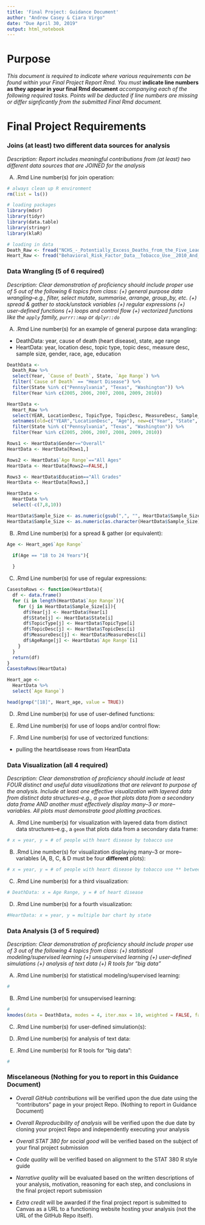 ```yaml
---
title: 'Final Project: Guidance Document'
author: "Andrew Casey & Ciara Virgo"
date: "Due April 30, 2019"
output: html_notebook
---
```


# Purpose

*This document is required to indicate where various requirements can be found within your Final Project Report Rmd.  You must* **indicate line numbers as they appear in your final Rmd document** *accompanying each of the following required tasks. Points will be deducted if line numbers are missing or differ signficantly from the submitted Final Rmd document.*


# Final Project Requirements

### Joins (at least) two different data sources for analysis

*Description: Report includes meaningful contributions from (at least) two different data sources that are JOINED for the analysis*

(A) .Rmd Line number(s) for join operation: 

```r
# always clean up R environment
rm(list = ls())

# loading packages
library(mdsr)
library(tidyr)
library(data.table)
library(stringr)
library(klaR)

# loading in data
Death_Raw <- fread("NCHS_-_Potentially_Excess_Deaths_from_the_Five_Leading_Causes_of_Death.csv")
Heart_Raw <- fread("Behavioral_Risk_Factor_Data__Tobacco_Use__2010_And_Prior_.csv")
```


### Data Wrangling (5 of 6 required)

*Description: Clear demonstration of proficiency should include proper use of 5 out of the following 6 topics from class: (+) general purpose data wrangling--e.g., filter, select mutate, summarise, arrange, group_by, etc. (+) spread & gather to stack/unstack variables (+) regular expressions (+) user-defined functions (+) loops and control flow (+) vectorized functions like the `apply` family, `purrr::map` or `dplyr::do`*

(A) .Rmd Line number(s) for an example of general purpose data wrangling: 

- DeathData: year, cause of death (heart disease), state, age range
- HeartData: year, location desc, topic type, topic desc, measure desc, sample size, gender, race, age, education

```r
DeathData <-
  Death_Raw %>%
  select(Year, `Cause of Death`, State, `Age Range`) %>%
  filter(`Cause of Death` == "Heart Disease") %>%
  filter(State %in% c("Pennsylvania", "Texas", "Washington")) %>%
  filter(Year %in% c(2005, 2006, 2007, 2008, 2009, 2010))

HeartData <-
  Heart_Raw %>%
  select(YEAR, LocationDesc, TopicType, TopicDesc, MeasureDesc, Sample_Size, Gender, Race, Age, Education) %>%
  setnames(old=c("YEAR","LocationDesc", "Age"), new=c("Year", "State", "Age Range")) %>%
  filter(State %in% c("Pennsylvania", "Texas", "Washington")) %>%
  filter(Year %in% c(2005, 2006, 2007, 2008, 2009, 2010))

Rows1 <- HeartData$Gender=="Overall"
HeartData <- HeartData[Rows1,]

Rows2 <- HeartData$`Age Range`=="All Ages"
HeartData <- HeartData[Rows2==FALSE,]

Rows3 <- HeartData$Education=="All Grades"
HeartData <- HeartData[Rows3,]

HeartData <-
  HeartData %>%
  select(-c(7,8,10))

HeartData$Sample_Size <- as.numeric(gsub(",", "", HeartData$Sample_Size))
HeartData$Sample_Size <- as.numeric(as.character(HeartData$Sample_Size))
```

(B) .Rmd Line number(s) for a spread & gather (or equivalent): 

```r
Age <- Heart_age$`Age Range`

  if(Age == "18 to 24 Years"){
    
  }
```

(C) .Rmd Line number(s) for use of regular expressions: 
```r
CasestoRows <- function(HeartData){
  df <- data.frame()
  for (i in length(HeartData$`Age Range`)){
    for (j in HeartData$Sample_Size[i]){
      df$Year[j] <- HeartData$Year[i]
      df$State[j] <- HeartData$State[i]
      df$TopicType[j] <- HeartData$TopicType[i]
      df$TopicDesc[j] <- HeartData$TopicDesc[i]
      df$MeasureDesc[j] <- HeartData$MeasureDesc[i]
      df$AgeRange[j] <- HeartData$`Age Range`[i]  
    }
  }
  return(df)
}
CasestoRows(HeartData)
```

```r
Heart_age <- 
  HeartData %>%
  select(`Age Range`)

head(grep("[18]", Heart_age, value = TRUE))
```

(D) .Rmd Line number(s) for use of user-defined functions: 


(E) .Rmd Line number(s) for use of loops and/or control flow: 


(F) .Rmd Line number(s) for use of vectorized functions: 

- pulling the heartdisease rows from HeartData


### Data Visualization (all 4 required)

*Description: Clear demonstration of proficiency should include at least FOUR distinct and useful data visualizations that are relevant to purpose of the analysis. Include at least one effective visualization with layered data from distinct data structures--e.g., a `geom` that plots data from a secondary data frame AND another must effectively display many--3 or more--variables. All plots must demonstrate good plotting practices.*

(A) .Rmd Line number(s) for visualization with layered data from distinct data structures--e.g., a `geom` that plots data from a secondary data frame: 

```r
# x = year, y = # of people with heart disease by tobacco use
```

(B) .Rmd Line number(s) for visualization displaying many--3 or more--variables (A, B, C, & D must be four **different** plots): 

```r
# x = year, y = # of people with heart disease by tobacco use ** between all four states
```

(C) .Rmd Line number(s) for a third visualization: 

```r
# DeathData: x = Age Range, y = # of heart disease
```

(D) .Rmd Line number(s) for a fourth visualization: 

```r
#HeartData: x = year, y = multiple bar chart by state
```


### Data Analysis (3 of 5 required)

*Description: Clear demonstration of proficiency should include proper use of 3 out of the following 4 topics from class: (+) statistical modeling/supervised learning (+) unsupervised learning (+) user-defined simulations (+) analysis of text data (+) R tools for "big data"*

(A) .Rmd Line number(s) for statistical modeling/supervised learning:  
```r
#
```

(B) .Rmd Line number(s) for unsupervised learning: 

```r
#
kmodes(data = DeathData, modes = 4, iter.max = 10, weighted = FALSE, fast = TRUE)
```

(C) .Rmd Line number(s) for user-defined simulation(s): 


(D) .Rmd Line number(s) for analysis of text data: 


(E) .Rmd Line number(s) for R tools for "big data": 

```r
#
```


### Miscelaneous (Nothing for you to report in this Guidance Document)

- *Overall GitHub contributions* will be verified upon the due date using the "contributors" page in your project Repo.  (Nothing to report in Guidance Document)

- *Overall Reproducibility of analysis* will be verified upon the due date by cloning your project Repo and independently executing your analysis

- *Overall STAT 380 for social good* will be verified based on the subject of your final project submission

- *Code quality* will be verified based on alignment to the STAT 380 R style guide

- *Narrative quality* will be evaluated based on the written descriptions of your analysis, motivation, reasoning for each step, and conclusions in the final project report submission

- *Extra credit* will be awarded if the final project report is submitted to Canvas as a URL to a functioning website hosting your analysis (not the URL of the GitHub Repo itself).

